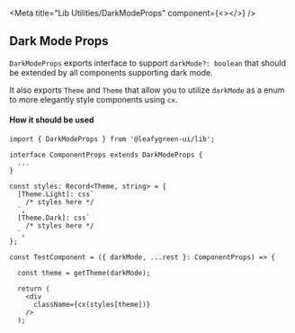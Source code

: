 
<Meta title="Lib Utilities/DarkModeProps" component={<></>} />

## Dark Mode Props

`DarkModeProps` exports interface to support ```darkMode?: boolean``` that should be extended by all components supporting dark mode.

It also exports `Theme` and `Theme` that allow you to utilize `darkMode` as a enum to more elegantly style components using `cx`.

#### How it should be used

```
import { DarkModeProps } from '@leafygreen-ui/lib';

interface ComponentProps extends DarkModeProps {
  ...
}

const styles: Record<Theme, string> = {
  [Theme.Light]: css`
    /* styles here */
  `,
  [Theme.Dark]: css`
    /* styles here */
  `,
};

const TestComponent = ({ darkMode, ...rest }: ComponentProps) => {

  const theme = getTheme(darkMode);

  return (
    <div
      className={cx(styles[theme])}
    />
  );

```